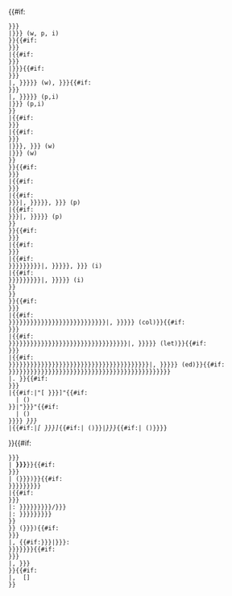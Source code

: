 <includeonly>{{#if:
 {{{Cartoonist|{{{cartoonist|}}}}}}
 |{{{Cartoonist|{{{cartoonist}}}}}}&nbsp;(w,&nbsp;p,&nbsp;i)
 }}{{#if:
 {{{Artist|{{{artist|}}}}}}
 |{{#if:
 {{{Writer|{{{writer|}}}}}}
 |{{{Writer|{{{writer}}}}}}{{#if:
 {{{Cowriters|{{{cowriters|}}}}}}
 |,&#32;{{{Cowriters|{{{cowriters|}}}}}}}}&nbsp;(w),&#32;{{{Artist|{{{artist}}}}}}{{#if:
 {{{Coartists|{{{coartists|}}}}}}
 |,&#32;{{{Coartists|{{{coartists|}}}}}}}}&nbsp;(p,i)
 |{{{Artist|{{{artist}}}}}}&nbsp;(p,i)
 }}
 |{{#if:
 {{{Writer|{{{writer|}}}}}}
 |{{#if:
 {{{Cowriters|{{{cowriters|}}}}}}
 |{{{Writer|{{{writer}}}}}},&#32;{{{Cowriters|{{{cowriters}}}}}}&nbsp;(w)
 |{{{Writer|{{{writer}}}}}}&nbsp;(w)
 }}
 }}{{#if:
 {{{Penciller|{{{penciller|}}}}}}
 |{{#if:
 {{{Copencillers|{{{copencillers|}}}}}}
 |{{#if:
 {{{Writer|{{{writer|}}}}}}|,&#32;}}{{{Penciller|{{{penciller}}}}}},&nbsp;{{{Copencillers|{{{copencillers}}}}}}&nbsp;(p)
 |{{#if:
 {{{Writer|{{{writer|}}}}}}|,&nbsp;}}{{{Penciller|{{{penciller}}}}}}&nbsp;(p)
 }}
 }}{{#if:
 {{{Inker|{{{inker|}}}}}}
 |{{#if:
 {{{Coinkers|{{{coinkers|}}}}}}
 |{{#if:
 {{{Writer|{{{writer|{{{Penciller|{{{penciller|}}}}}}}}}}}}|,&nbsp;}}{{{Inker|{{{inker}}}}}},&nbsp;{{{Coinkers|{{{coinkers}}}}}}&nbsp;(i)
 |{{#if:
 {{{Writer|{{{writer|{{{Penciller|{{{penciller|}}}}}}}}}}}}|,&nbsp;}}{{{Inker|{{{inker}}}}}}&nbsp;(i)
 }}
 }}
 }}{{#if:
 {{{Colorist|{{{colorist|}}}}}}
 |{{#if:
 {{{Artist|{{{artist|{{{Writer|{{{writer|{{{Cartoonist|{{{cartoonist|{{{Penciller|{{{penciller|{{{Inker|{{{inker|}}}}}}}}}}}}}}}}}}}}}}}}}}}}}}|,&nbsp;}}{{{Colorist|{{{colorist}}}}}}&nbsp;(col)}}{{#if:
 {{{Letterer|{{{letterer|}}}}}}
 |{{#if:
 {{{Artist|{{{artist|{{{Writer|{{{writer|{{{Cartoonist|{{{cartoonist|{{{Penciller|{{{penciller|{{{Inker|{{{inker|{{{Colorist|{{{colorist|}}}}}}}}}}}}}}}}}}}}}}}}}}}}}}}}}}}}|,&nbsp;}}{{{Letterer|{{{letterer|}}}}}}&nbsp;(let)}}{{#if:
 {{{Editor|{{{editor|}}}}}}
 |{{#if:
 {{{Artist|{{{artist|{{{Writer|{{{writer|{{{Cartoonist|{{{cartoonist|{{{Penciller|{{{penciller|{{{Inker|{{{inker|{{{Colorist|{{{colorist|{{{Letterer|{{{letterer|}}}}}}}}}}}}}}}}}}}}}}}}}}}}}}}}}}}}}}}}}}|,&nbsp;}}{{{Editor|{{{editor|}}}}}}&nbsp;(ed)}}{{#if:
 {{{Artist|{{{artist|{{{Writer|{{{writer|{{{Cartoonist|{{{cartoonist|{{{Penciller|{{{penciller|{{{Inker|{{{inker|{{{Colorist|{{{colorist|{{{Letterer|{{{letterer|{{{Editor|{{{editor|}}}}}}}}}}}}}}}}}}}}}}}}}}}}}}}}}}}}}}}}}}}}}}}}
 |.&nbsp;}}{{#if:
 {{{Story|{{{story|}}}}}}
 |{{#if:{{{url|}}}|"[{{{url}}} {{{Story|{{{story}}}}}}]"{{#if:{{{format|}}}
   |&#32;({{{format}}})
 }}|"{{{Story|{{{story}}}}}}"{{#if:{{{format|}}}
   |&#32;({{{format}}})
 }}}}&#32;''{{{Title|{{{title}}}}}}''
 |{{#if:{{{url|}}}|''[{{{url}}} {{{Title|{{{title}}}}}}]''{{#if:{{{format|}}}|&#32;({{{format}}})}}|''{{{Title|{{{title}}}}}}''{{#if:{{{format|}}}|&#32;({{{format}}})}}}}
}}{{#if:
 {{{Volume|{{{volume|}}}}}}
 |&#32;'''{{{Volume|{{{volume}}}}}}'''}}{{#if:
 {{{Issue|{{{issue|}}}}}}
 |&nbsp;({{{Issue|{{{issue}}}}}})}}{{#if:
 {{{Page|{{{page|{{{Pages|{{{pages|}}}}}}}}}}}}
 |{{#if:
 {{{Panel|{{{panel|}}}}}}
 |&#58;&#32;{{{Page|{{{page|{{{Pages|{{{pages}}}}}}}}}}}}/{{{Panel|{{{panel}}}}}}
 |&#58;&#32;{{{Page|{{{page|{{{Pages|{{{pages}}}}}}}}}}}}
 }}
 }}&#32;({{{Date|{{{date}}}}}}){{#if:
 {{{Publisher|{{{publisher|}}}}}}
 |,&#32;{{#if:{{{Location|{{{location|}}}}}}|{{{Location|{{{location}}}}}}:&#32;
 }}{{{Publisher|{{{publisher}}}}}}}}{{#if:
 {{{ID|{{{id|}}}}}}
 |,&#32;{{{ID|{{{id}}}}}}
 }}{{#if: {{{accessdate|}}}
 |, &#32;[{{{accessdate}}}]
 }}</includeonly><noinclude>{{Documentation}}</noinclude>